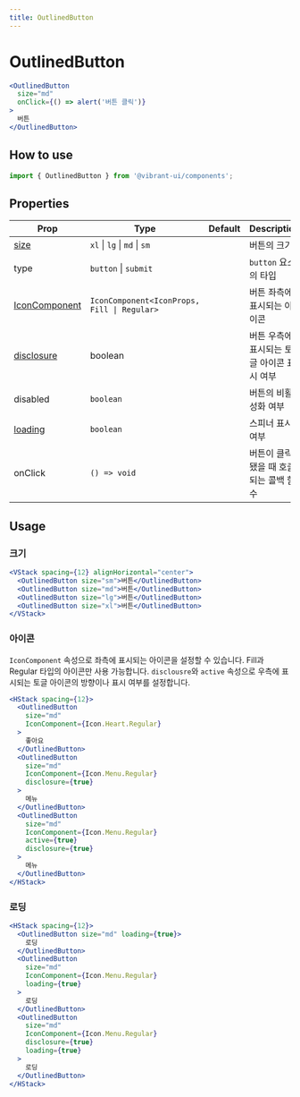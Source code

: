 ```yaml
---
title: OutlinedButton
---
```


# OutlinedButton

```jsx live
<OutlinedButton
  size="md"
  onClick={() => alert('버튼 클릭')}
>
  버튼
</OutlinedButton>
```

## How to use

```jsx
import { OutlinedButton } from '@vibrant-ui/components';
```

## Properties

| Prop                     | Type                                        | Default | Description                                |
| ------------------------ | ------------------------------------------- | ------- | ------------------------------------------ |
| [size](#크기)            | `xl` \| `lg` \| `md` \| `sm`                |         | 버튼의 크기                                |
| type                     | `button` \| `submit `                       |         | `button` 요소의 타입                       |
| [IconComponent](#아이콘) | `IconComponent<IconProps, Fill \| Regular>` |         | 버튼 좌측에 표시되는 아이콘                |
| [disclosure](#아이콘)    | boolean                                     |         | 버튼 우측에 표시되는 토글 아이콘 표시 여부 |
| disabled                 | `boolean`                                   |         | 버튼의 비활성화 여부                       |
| [loading](#로딩)         | `boolean`                                   |         | 스피너 표시 여부                           |
| onClick                  | `() => void`                                |         | 버튼이 클릭됐을 때 호출되는 콜백 함수      |

## Usage

### 크기

```jsx live
<VStack spacing={12} alignHorizontal="center">
  <OutlinedButton size="sm">버튼</OutlinedButton>
  <OutlinedButton size="md">버튼</OutlinedButton>
  <OutlinedButton size="lg">버튼</OutlinedButton>
  <OutlinedButton size="xl">버튼</OutlinedButton>
</VStack>
```

### 아이콘

`IconComponent` 속성으로 좌측에 표시되는 아이콘을 설정할 수 있습니다. Fill과 Regular 타입의 아이콘만 사용 가능합니다.
`disclousre`와 `active` 속성으로 우측에 표시되는 토글 아이콘의 방향이나 표시 여부를 설정합니다.

```jsx live
<HStack spacing={12}>
  <OutlinedButton
    size="md"
    IconComponent={Icon.Heart.Regular}
  >
    좋아요
  </OutlinedButton>
  <OutlinedButton
    size="md"
    IconComponent={Icon.Menu.Regular}
    disclosure={true}
  >
    메뉴
  </OutlinedButton>
  <OutlinedButton
    size="md"
    IconComponent={Icon.Menu.Regular}
    active={true}
    disclosure={true}
  >
    메뉴
  </OutlinedButton>
</HStack>
```

### 로딩

```jsx live
<HStack spacing={12}>
  <OutlinedButton size="md" loading={true}>
    로딩
  </OutlinedButton>
  <OutlinedButton
    size="md"
    IconComponent={Icon.Menu.Regular}
    loading={true}
  >
    로딩
  </OutlinedButton>
  <OutlinedButton
    size="md"
    IconComponent={Icon.Menu.Regular}
    disclosure={true}
    loading={true}
  >
    로딩
  </OutlinedButton>
</HStack>
```
